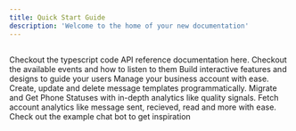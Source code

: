 ```yaml
---
title: Quick Start Guide
description: 'Welcome to the home of your new documentation'
---
```


## 


<CardGroup cols={2}>
<Card
    title="API Reference"
    icon="code"
    href="/api-reference"
  >
	Checkout the typescript code API reference documentation here.
  </Card>
  <Card
    title="Listen to events"
    icon="palette"
    href="/guide/building-your-application/event-handling"
  >
    Checkout the available events and how to listen to them
  </Card>
  <Card
    title="Build Message Components"
    icon="screwdriver-wrench"
    href="/guide/building-your-application/building-message-components"
  >
    Build interactive features and designs to guide your users
  </Card>
  <Card
    title="Manage Business Account"
    icon="stars"
    href="/guide/building-your-application/managing-business-account"
  >
    Manage your business account with ease.
  </Card>
  <Card
    title="Manage Message Templates"
    icon="stars"
    href="/guide/building-your-application/managing-message-templates"
  >
    Create, update and delete message templates programmatically.
  </Card>
  <Card
    title="Manage Phone Numbers"
    icon="stars"  
    href="/guide/building-your-application/managing-phone-numbers"
  >
    Migrate and Get Phone Statuses with in-depth analytics like quality signals.
  </Card>
  <Card
    title="Fetch Account Analytics"
    icon="stars"
    href="/guide/building-your-application/managing-business-account#fetch-business-account-statistics"
  >
    Fetch account analytics like message sent, recieved, read and more with ease.
  </Card>
   <Card
    title="Get Inspiration"
    icon="stars"
    href="https://github.com/sarthakjdev/Wapi.go/tree/master/packages/example-chat-bot"
  >
    Check out the example chat bot to get inspiration
  </Card>

</CardGroup>


